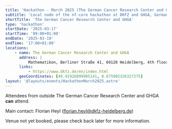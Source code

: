 ```yaml
---
title: 'Hackathon - March 2025 (The German Cancer Research Center and GHGA)'
subtitle: 'Local node of the nf-core hackathon at DKFZ and GHGA, Germany'
shortTitle: 'The German Cancer Research Center and GHGA'
type: 'hackathon'
startDate: '2025-03-17'
startTime: '09:00+01:00'
endDate: '2025-03-19'
endTime: '17:00+01:00'
locations:
    - name: The German Cancer Research Center and GHGA
      address: |
          Mathematikon, Berliner Straße 41, 69120 Heidelberg, 4th floor
      links:
          - https://www.dkfz.de/en/index.html
      geoCoordinates: [49.41926099905141, 8.675902326327275]
layout: '@layouts/events/HackathonMarch2025.astro'
---
```


Attendees from outside The German Cancer Research Center and GHGA **can** attend.

Main contact: Florian Heyl ([florian.heyl@dkfz-heidelberg.de](mailto:florian.heyl@dkfz-heidelberg.de))

Venue not yet booked, please check back later for more information.
